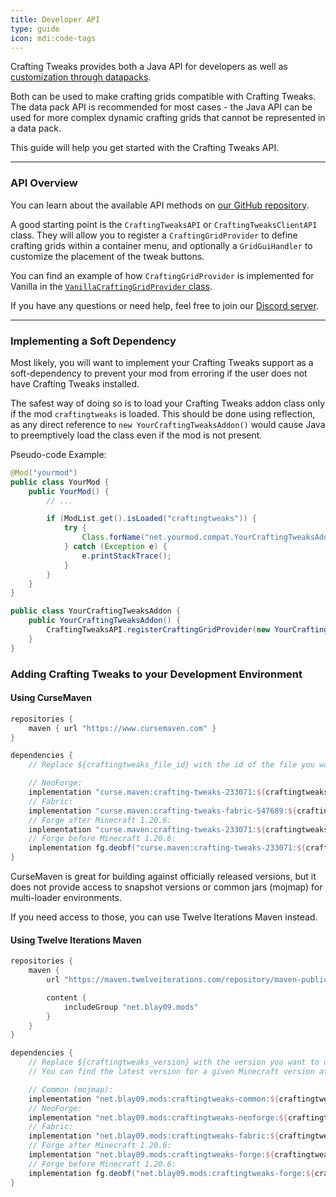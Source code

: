 ```yaml
---
title: Developer API
type: guide
icon: mdi:code-tags
---
```


Crafting Tweaks provides both a Java API for developers as well as [customization through datapacks](../customization).

Both can be used to make crafting grids compatible with Crafting Tweaks. The data pack API is recommended for most cases - the Java API can be used for more complex dynamic crafting grids that cannot be represented in a data pack.

This guide will help you get started with the Crafting Tweaks API.

---

### API Overview

You can learn about the available API methods on [our GitHub repository](https://github.com/TwelveIterationMods/CraftingTweaks/tree/1.20.x/common/src/main/java/net/blay09/mods/craftingtweaks/api).

A good starting point is the `CraftingTweaksAPI` or `CraftingTweaksClientAPI` class. They will allow you to register a `CraftingGridProvider` to define crafting grids within a container menu, and optionally a `GridGuiHandler` to customize the placement of the tweak buttons.

You can find an example of how `CraftingGridProvider` is implemented for Vanilla in the [`VanillaCraftingGridProvider` class](https://github.com/TwelveIterationMods/CraftingTweaks/blob/1.20.x/common/src/main/java/net/blay09/mods/craftingtweaks/compat/VanillaCraftingGridProvider.java).

If you have any questions or need help, feel free to join our [Discord server](https://discord.gg/VAfZ2Nau6j).

---

### Implementing a Soft Dependency

Most likely, you will want to implement your Crafting Tweaks support as a soft-dependency to prevent your mod from erroring if the user does not have Crafting Tweaks installed.

The safest way of doing so is to load your Crafting Tweaks addon class only if the mod `craftingtweaks` is loaded.
This should be done using reflection, as any direct reference to `new YourCraftingTweaksAddon()` would cause Java to preemptively load the class even if the mod is not present.

Pseudo-code Example:

```java
@Mod("yourmod")
public class YourMod {
    public YourMod() {
        // ...

        if (ModList.get().isLoaded("craftingtweaks")) {
            try {
                Class.forName("net.yourmod.compat.YourCraftingTweaksAddon").getConstructor().newInstance();
            } catch (Exception e) {
                e.printStackTrace();
            }
        }
    }
}

public class YourCraftingTweaksAddon {
    public YourCraftingTweaksAddon() {
        CraftingTweaksAPI.registerCraftingGridProvider(new YourCraftingGridProvider());
    }
}
```

### Adding Crafting Tweaks to your Development Environment

#### Using CurseMaven

```groovy
repositories {
    maven { url "https://www.cursemaven.com" }
}

dependencies {
    // Replace ${craftingtweaks_file_id} with the id of the file you want to depend on. You can find it in the URL of the file on CurseForge (e.g. 5368374).

    // NeoForge:
    implementation "curse.maven:crafting-tweaks-233071:${craftingtweaks_file_id}"
    // Fabric:
    implementation "curse.maven:crafting-tweaks-fabric-547689:${craftingtweaks_file_id}"
    // Forge after Minecraft 1.20.6:
    implementation "curse.maven:crafting-tweaks-233071:${craftingtweaks_file_id}"
    // Forge before Minecraft 1.20.6:
    implementation fg.deobf("curse.maven:crafting-tweaks-233071:${craftingtweaks_file_id}")
}
```

CurseMaven is great for building against officially released versions, but it does not provide access to snapshot versions or common jars (mojmap) for multi-loader environments.

If you need access to those, you can use Twelve Iterations Maven instead.

#### Using Twelve Iterations Maven

```groovy
repositories {
    maven {
        url "https://maven.twelveiterations.com/repository/maven-public/"

        content {
            includeGroup "net.blay09.mods"
        }
    }
}

dependencies {
    // Replace ${craftingtweaks_version} with the version you want to depend on.
    // You can find the latest version for a given Minecraft version at https://maven.twelveiterations.com/service/rest/repository/browse/maven-public/net/blay09/mods/craftingtweaks-common/

    // Common (mojmap):
    implementation "net.blay09.mods:craftingtweaks-common:${craftingtweaks_version}"
    // NeoForge:
    implementation "net.blay09.mods:craftingtweaks-neoforge:${craftingtweaks_version}"
    // Fabric:
    implementation "net.blay09.mods:craftingtweaks-fabric:${craftingtweaks_version}"
    // Forge after Minecraft 1.20.6:
    implementation "net.blay09.mods:craftingtweaks-forge:${craftingtweaks_version}"
    // Forge before Minecraft 1.20.6:
    implementation fg.deobf("net.blay09.mods:craftingtweaks-forge:${craftingtweaks_version}")
}
```

